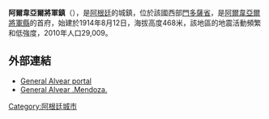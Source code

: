 {{Coord|34|58|S|67|42|W|display=title}}

'''阿爾韋亞爾將軍鎮'''（{{lang-es|General Alvear}}），是[[阿根廷|阿根廷]]的城鎮，位於該國西部[[門多薩省|門多薩省]]，是[[阿爾韋亞爾將軍縣_(門多薩省)|阿爾韋亞爾將軍縣]]的首府，始建於1914年8月12日，海拔高度468米，該地區的地震活動頻繁和低強度，2010年人口29,009。

==外部連結==
*[https://web.archive.org/web/20061107151913/http://www.mialvear.com.ar/ General Alvear portal] {{es icon}}
*[http://www.alvearmendoza.com.ar/ General Alvear .Mendoza. ] {{Wayback|url=http://www.alvearmendoza.com.ar/ |date=20070403203733 }} {{es icon}}

{{Argentina-geo-stub}}
[[Category:阿根廷城市|Category:阿根廷城市]]